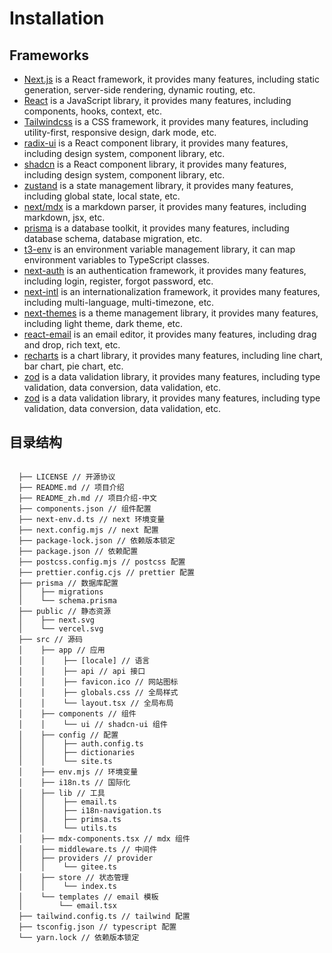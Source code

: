 # Installation

## Frameworks
- [Next.js](https://nextjs.org/) is a React framework, it provides many features, including static generation, server-side rendering, dynamic routing, etc.
- [React](https://reactjs.org/) is a JavaScript library, it provides many features, including components, hooks, context, etc.
- [Tailwindcss](https://tailwindcss.com/) is a CSS framework, it provides many features, including utility-first, responsive design, dark mode, etc.
- [radix-ui](https://www.radix-ui.com/) is a React component library, it provides many features, including design system, component library, etc.
- [shadcn](https://shadcn.com/) is a React component library, it provides many features, including design system, component library, etc.
- [zustand](https://zustand.surge.sh/) is a state management library, it provides many features, including global state, local state, etc.
- [next/mdx](https://mdxjs.com/) is a markdown parser, it provides many features, including markdown, jsx, etc.
- [prisma](https://www.prisma.io/) is a database toolkit, it provides many features, including database schema, database migration, etc.
- [t3-env](https://t3-env.vercel.app/) is an environment variable management library, it can map environment variables to TypeScript classes.
- [next-auth](https://next-auth.js.org/) is an authentication framework, it provides many features, including login, register, forgot password, etc.
- [next-intl]() is an internationalization framework, it provides many features, including multi-language, multi-timezone, etc.
- [next-themes]() is a theme management library, it provides many features, including light theme, dark theme, etc.
- [react-email](https://react-email-editor.com/) is an email editor, it provides many features, including drag and drop, rich text, etc.
- [recharts](https://recharts.org/) is a chart library, it provides many features, including line chart, bar chart, pie chart, etc.
- [zod]() is a data validation library, it provides many features, including type validation, data conversion, data validation, etc.
- [zod]() is a data validation library, it provides many features, including type validation, data conversion, data validation, etc.

## 目录结构
```目录结构

  ├── LICENSE // 开源协议
  ├── README.md // 项目介绍
  ├── README_zh.md // 项目介绍-中文
  ├── components.json // 组件配置
  ├── next-env.d.ts // next 环境变量
  ├── next.config.mjs // next 配置
  ├── package-lock.json // 依赖版本锁定
  ├── package.json // 依赖配置
  ├── postcss.config.mjs // postcss 配置
  ├── prettier.config.cjs // prettier 配置
  ├── prisma // 数据库配置
  │    ├── migrations
  │    └── schema.prisma
  ├── public // 静态资源
  │    ├── next.svg
  │    └── vercel.svg
  ├── src // 源码
  │    ├── app // 应用
  │    │    ├── [locale] // 语言
  │    │    ├── api // api 接口
  │    │    ├── favicon.ico // 网站图标
  │    │    ├── globals.css // 全局样式
  │    │    └── layout.tsx // 全局布局
  │    ├── components // 组件
  │    │    └── ui // shadcn-ui 组件
  │    ├── config // 配置
  │    │    ├── auth.config.ts
  │    │    ├── dictionaries
  │    │    └── site.ts
  │    ├── env.mjs // 环境变量
  │    ├── i18n.ts // 国际化
  │    ├── lib // 工具
  │    │    ├── email.ts
  │    │    ├── i18n-navigation.ts
  │    │    ├── primsa.ts
  │    │    └── utils.ts
  │    ├── mdx-components.tsx // mdx 组件
  │    ├── middleware.ts // 中间件
  │    ├── providers // provider
  │    │    └── gitee.ts
  │    ├── store // 状态管理
  │    │    └── index.ts
  │    └── templates // email 模板
  │        └── email.tsx
  ├── tailwind.config.ts // tailwind 配置
  ├── tsconfig.json // typescript 配置
  └── yarn.lock // 依赖版本锁定

```
